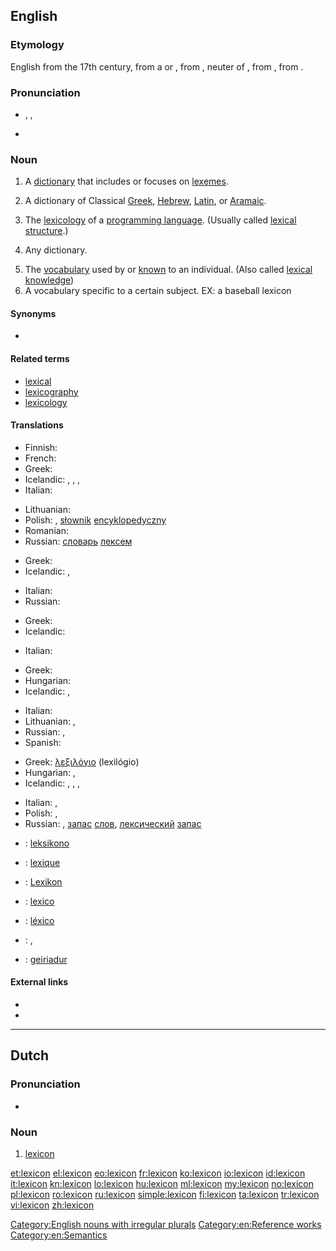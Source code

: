 ==English==
{{was wotd|2006|December|12}}
{{wikipedia|dab=lexicon (disambiguation)|lexicon}}

===Etymology===
English from the 17th century, from a {{etyl|ML.}} or {{etyl|NL.}} {{term|lexicon|lang=la}}, from {{etyl|grc}} {{term|λεξικόν|tr=lexicon|sc=polytonic||a lexicon}}, neuter of {{term|λεξικός|tr=lexikos|sc=polytonic||of words}}, from {{term|λέξις|tr=lexis|sc=polytonic||a saying, speech, word}}, from {{term|λέγειν|tr=legein|sc=polytonic||to speak}}.

===Pronunciation===
* {{enPR|lĕ'ksĭkŏn}}, {{IPA|/ˈleksɪkɑn/}}, {{SAMPA|/"leksIkQn/}}
* {{audio|en-us-lexicon.ogg|Audio (US)}}

===Noun===
{{wikipedia}}
{{en-noun|pl=lexica|pl2=lexicons}}

# {{linguistics}} A [[dictionary]] that includes or focuses on [[lexeme]]s.
# A dictionary of Classical [[Greek]], [[Hebrew]], [[Latin]], or [[Aramaic]].
# {{programming}} The [[lexicology]] of a [[programming language]]. (Usually called [[lexical structure]].)
# {{rare}} Any dictionary.
# The [[vocabulary]] used by or [[know]]n to an individual. (Also called [[lexical knowledge]])
# A vocabulary specific to a certain subject. EX: a baseball lexicon

====Synonyms====
* {{l|en|wordhoard}}

====Related terms====
* [[lexical]]
* [[lexicography]]
* [[lexicology]]

====Translations====
{{trans-top|dictionary of lexemes}}
* Finnish: {{t+|fi|leksikko}}
* French: {{t|fr|lexique|m}}
* Greek: {{t+|el|λημματολόγιο|n|tr=lēmmatológio}}
* Icelandic: {{t|is|orðabók|f}}, {{t|is|orðasafn|n}}, {{t|is|lesforði|m}}, {{t|is|lessafn|n}}
* Italian: {{t+|it|lessico|m}}
{{trans-mid}}
* Lithuanian: {{t|lt|leksikonas|m|xs=Lithuanian}}
* Polish: {{t|pl|leksykon|m}}, [[słownik]] [[encyklopedyczny]] {{m}}
* Romanian: {{t+|ro|lexicon|n}}
* Russian: [[словарь]] [[лексема|лексем]]
{{trans-bottom}}

{{trans-top|dictionary of Classical Greek, Hebrew, Latin, or Aramaic}}
* Greek: {{t+|el|λεξικό|n|tr=lexikó}}
* Icelandic: {{t+|is|orðabók|f}}, {{t+|is|orðasafn|n}}
{{trans-mid}}
* Italian: {{t+|it|lessico|m}}
* Russian: {{t+|ru|лексикон|m|tr=lexikón}}
{{trans-bottom}}

{{trans-top|lexicology of a programming language}}
* Greek: {{t+|el|λεξιλόγιο|n|tr=lexilógio}}
* Icelandic: {{t+|is|orðasafn|n}}
{{trans-mid}}
* Italian: {{t+|it|lessico|m}}
{{trans-bottom}}

{{trans-top|(rare) any dictionary}}
* Greek: {{t+|el|λεξικό|n|tr=lexikó}}
* Hungarian: {{t+|hu|szótár}}
* Icelandic: {{t+|is|orðabók|f}}, {{t+|is|orðasafn|n}}
{{trans-mid}}
* Italian: {{t+|it|lessico|m}}
* Lithuanian: {{t+|lt|žodynas|m|xs=Lithuanian}},  {{t|lt|leksikonas|m|xs=Lithuanian}}
* Russian: {{t+|ru|лексикон|m|tr=lexikón}}, {{t+|ru|словарь|m|tr=slovár'}}
* Spanish: {{t|es|léxico|m}}
{{trans-bottom}}

{{trans-top|vocabulary used by an individual}}
* Greek: [[λεξιλόγιο]] (lexilógio) {{n}}
* Hungarian: {{t+|hu|szókincs}}, {{t|hu|szókészlet}}
* Icelandic: {{t|is|orðabók|f}}, {{t|is|orðasafn|n}}, {{t|is|lesforði|m}}, {{t|is|lessafn|n}}
{{trans-mid}}
* Italian: {{t+|it|lessico|m}}, {{t+|it|vocabolario|m}}
* Polish: {{t|pl|leksykon|m}}, {{t|pl|słownictwo|n}}
* Russian: {{t+|ru|лексикон|m|tr=lexikón}}, [[запас]] [[слово|слов]], [[лексический]] [[запас]]
{{trans-bottom}}

{{checktrans-top}}
* {{ttbc|eo}}: [[leksikono]]
* {{ttbc|fr}}: [[lexique]] {{m}}
* {{ttbc|de}}: [[Lexikon]] {{n}}
* {{ttbc|ia}}: [[lexico]]
* {{ttbc|pt}}: [[léxico]] {{m}}
* {{ttbc|tr}}: {{t+|tr|sözlük}}, {{t+|tr|lügat}}
* {{ttbc|cy}}: [[geiriadur]] {{m}}
{{trans-bottom}}

====External links====
* {{R:Webster 1913}}
* {{R:Century 1911}}

[[Category:English nouns with irregular plurals]]
[[Category:en:Reference works]]
[[Category:en:Semantics]]

----

==Dutch==
{{wikipedia|lang=nl}}

===Pronunciation===
* {{audio|Nl-lexicon.ogg|Audio}}

===Noun===
{{nl-noun|n|lexica|pl2=lexicons|*}}

# [[#English|lexicon]]

[[et:lexicon]]
[[el:lexicon]]
[[eo:lexicon]]
[[fr:lexicon]]
[[ko:lexicon]]
[[io:lexicon]]
[[id:lexicon]]
[[it:lexicon]]
[[kn:lexicon]]
[[lo:lexicon]]
[[hu:lexicon]]
[[ml:lexicon]]
[[my:lexicon]]
[[no:lexicon]]
[[pl:lexicon]]
[[ro:lexicon]]
[[ru:lexicon]]
[[simple:lexicon]]
[[fi:lexicon]]
[[ta:lexicon]]
[[tr:lexicon]]
[[vi:lexicon]]
[[zh:lexicon]]